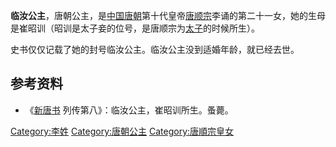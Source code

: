 {{東亞女性歷史人物
| 名稱=临汝公主
| 身份=[[唐朝|唐朝]]公主
| 畫像=
| 說明=
| 姓=李
| 名=
| 封爵=[[公主|公主]]
| 位號=
| 封號=临汝公主
| 出生年=
| 逝世年=
| 諡號=
| 墳墓=
| 父親=[[唐顺宗|唐顺宗]]
| 同胞兄弟=
| 母親=[[崔昭训|崔昭训]]
|}}
'''临汝公主'''，唐朝公主，是[[中国|中国]][[唐朝|唐朝]]第十代皇帝[[唐顺宗|唐顺宗]]李诵的第二十一女，她的生母是崔昭训（昭训是太子妾的位号，是唐顺宗为[[太子|太子]]的时候所生）。

史书仅仅记载了她的封号临汝公主。临汝公主没到适婚年龄，就已经去世。    
== 参考资料 ==
*《[[新唐书|新唐书]] 列传第八》：临汝公主，崔昭训所生。蚤薨。
{{唐顺宗皇室}}
{{唐朝人小作品}}
[[Category:李姓|Category:李姓]]
[[Category:唐朝公主|Category:唐朝公主]]
[[Category:唐順宗皇女|Category:唐順宗皇女]]